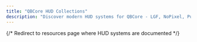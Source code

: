 ```yaml
---
title: "QBCore HUD Collections"
description: "Discover modern HUD systems for QBCore - LGF, NoPixel, Pure, TREW, and V-HUD options for your FiveM server."
---
```



{/* Redirect to resources page where HUD systems are documented */}
<script dangerouslySetInnerHTML={{
  __html: `
    if (typeof window !== 'undefined') {
      window.location.replace('/resources#-hud-systems');
    }
  `
}} />

# QBCore HUD Collections

You're being redirected to our [Resources page](/resources#-hud-systems) where you'll find all available HUD systems.

If you're not redirected automatically, [click here to view HUD systems](/resources#-hud-systems).

## Available HUD Systems:

### Modern HUDs:
- **LGF HUD** - Sleek and modern design
- **NoPixel HUD** - Professional server-inspired interface
- **Pure HUD** - Minimalist clean design
- **TREW HUD** - Feature-rich with customization
- **V-HUD** - Versatile modular components

### Features:
- 📱 **Mobile Responsive** - Works on all screen sizes
- 🎨 **Customizable** - Adjust colors, positions, and elements
- ⚡ **Performance Optimized** - Smooth 60+ FPS experience
- 🔧 **Easy Installation** - Simple drag-and-drop setup

## Quick Links:

- [Browse All HUD Systems](/resources#-hud-systems) - Compare different options
- [Installation Guides](/docs/resources/) - Step-by-step setup
- [All Resources](/resources) - Other QBCore components

[View HUD Collection →](/resources#-hud-systems)